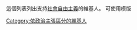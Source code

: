 這個列表列出支持[[社會自由主義|社會自由主義]]的維基人。
可使用模版{{tl|User 社會自由主義}}

[[Category:依政治主張區分的維基人|Category:依政治主張區分的維基人]]